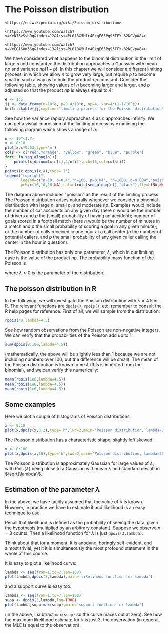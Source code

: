# The Poisson distribution {#poisson}

```block2
<https://en.wikipedia.org/wiki/Poisson_distribution>
```

```block2
<https://www.youtube.com/watch?v=KeN73vSsbDg&index=12&list=PL018X5Hlr4RkgE65Pg93TFY-32KCVpW84>
```

```block2
<https://www.youtube.com/watch?v=VrEGI6Om3Sg&index=13&list=PL018X5Hlr4RkgE65Pg93TFY-32KCVpW84>
```

We have considered what happens to the binomial distribution in the
limit of large $n$ and constant $p$: the distribution approaches a
Gaussian with mean $np$ and variance $np(1-p)$.  In this chapter we
will consider a different limiting process, in which we allow $n$ to
grow very large, but require $p$ to become small in such a way as to
hold the product $np$ constant.  Consider the following table, showing
values of $n$ becoming larger and larger, and $p$ adjusted so that the
product $np$ is always equal to $4$:

```r
e <- 1:5
jj <- data.frame(n=10^e, p=0.4/10^e, np=4, var=4*(1-1/10^e))
knitr::kable(jj,caption="limiting process for the Poisson distribution")
```

See how the variance rapidly approaches 4 as $n$ approaches infinity.
We can get a visual impression of the limiting process by examining
the following diagram which shows a range of $n$:

```r
n <- 10^(1:3)
x <- 0:10
plot(x,x*0.03,type='n')
cols <- c("red","orange", "yellow", "green", "blue", "purple")
for(i in seq_along(n)){
    points(x,dbinom(x,n[i],4/n[i]),pch=16,col=cols[i])
}
points(x,dpois(x,4),type='l')
legend("topright",
       legend=c("n=10, p=0.4","n=100, p=0.04", "n=1000, p=0.004","poisson"),
       pch=c(16,16,16,NA),col=c(cols[seq_along(n)],"black"),lty=c(NA,NA,NA,1))
```


The diagram above includes "poisson" as the result of the limiting
process.  The Poisson distribution arises naturally whenever we
consider a binomial distribution with large $n$, small $p$, and
moderate $np$.  Examples would include the number of car accidents on
any given day (here $n$ would be the number of drivers and $p$ the
(small) probability of having an accident); number of goals scored in
a football match (here $n$ would be the number of minutes in a match
and $p$ the small probability of scoring a goal in any given minute);
or the number of calls received in one hour at a call center ($n$ the
number of potential callers, and $p$ the small probability of any
given caller calling the center in the hour in question).

The Poisson distribution has only one parameter, $\lambda$, which in
our limiting case is the value of the product $np$.  The probability
mass function of the Poisson is

\begin{equation}
\prob{X=n}=e^{-\lambda}\frac{\lambda^n}{n!},\qquad n=0,1,2,\ldots
\end{equation}

where $\lambda>0$ is the parameter of the distribution.

## The poisson distribution in R

In the following, we will investigate the Poisson distribution with
$\lambda=4.5$ in R.  The relevant functions are ```dpois()```,
```rpois()```, etc; remember to consult the R help pages for
reference.  First of all, we will sample from the distribution:


```r
rpois(40,lambda=4.5)
```

See how random observations from the Poisson are non-negative
integers.  We can verify that the probabilities of the Poisson add up
to 1:

```r
sum(dpois(0:100,lambda=4.5))
```

(mathematically, the above will be slightly less than 1 because we are
not including numbers over 100; but the difference will be small).
The mean of the Poisson distribution is known to be $\lambda$ (this is
inherited from the binomial), and we can verify this numerically:

```r
mean(rpois(1e6,lambda=4.5))
mean(rpois(1e6,lambda=4.5))
mean(rpois(1e6,lambda=4.5))
```

## Some examples

Here we plot a couple of histograms of Poisson distributions.

```r
x <- 0:10
plot(x,dpois(x,3.2),type='h',lwd=2,main='Poisson distribution, lambda=2')
```

The Poisson distribution has a characteristic shape, slightly left
skewed.


```r
x <- 0:100
plot(x,dpois(x,50),type='h',lwd=2,main='Poisson distribution, lambda=50')
```

The Poisson distribution is approximately Gaussian for large values of
$\lambda$, with $\operatorname{Pois}(\lambda)$ being close to a
Gaussian with mean $\lambda$ and standard deviation $\sqrt{\lambda}$.


## Estimation of the parameter $\lambda$

In the above, we have tacitly assumed that the value of $\lambda$ is
known.  However, in practice we have to estimate it and likelihood is
an easy technique to use.

Recall that likelihood is defined as the probability of seeing the
data, given the hypothesis (multiplied by an arbitrary constant).
Suppose we observe $n=3$ counts.  Then a likelihood function for
$\lambda$ is just ```dpois(3,lambda)```.

Think about that for a moment.  It is anodyne, boringly self-evident,
and almost trivial; yet it it is simultaneously the most profound
statement in the whole of this course.

It is easy to plot a likelihood curve:


```r
lambda <- seq(from=1,to=7,len=100)
plot(lambda,dpois(3,lambda),main='likelihood function for lambda')
```

and a support curve is easy too:
		
```r
lambda <- seq(from=1,to=7,len=100)
supp <- dpois(3,lambda,log=TRUE)
plot(lambda,supp-max(supp),main='support function for lambda')
```

(in the above, I subtract ```max(supp)``` so the curve maxes out at
zero).  See how the maximum likelihood estimate for $\lambda$ is just
$3$, the observation (in general, the MLE is equal to the
observation).

